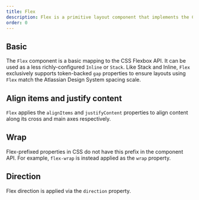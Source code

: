 ```yaml
---
title: Flex
description: Flex is a primitive layout component that implements the CSS Flexbox API.
order: 0
---
```




<CodeDocsHeader
  name="@atlaskit/primitives"
  repository="https://bitbucket.org/atlassian/atlassian-frontend-mirror"
  directoryName="primitives"
/>


## Basic

The `Flex` component is a basic mapping to the CSS Flexbox API. It can be used as a less richly-configured `Inline` or `Stack`. Like Stack and Inline, `Flex` exclusively supports token-backed `gap` properties to ensure layouts using `Flex` match the Atlassian Design System spacing scale.

<Example Component={FlexJustifyContent} packageName="@atlaskit/primitives/flex" />

## Align items and justify content

`Flex` applies the `alignItems` and `justifyContent` properties to align content along its cross and main axes respectively.

<Example Component={FlexAlignItems} packageName="@atlaskit/primitives/flex" />

## Wrap

Flex-prefixed properties in CSS do not have this prefix in the component API. 
For example, `flex-wrap` is instead applied as the `wrap` property.

<Example Component={FlexWrap} packageName="@atlaskit/primitives/flex" />

## Direction

Flex direction is applied via the `direction` property.

<Example Component={FlexDirection} packageName="@atlaskit/primitives/flex" />
